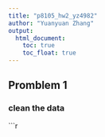 ```yaml
---
title: "p8105_hw2_yz4982"
author: "Yuanyuan Zhang"
output:
  html_document:
    toc: true
    toc_float: true
---
```


Promblem 1
------------------------------------------------------------
### clean the data 
```r